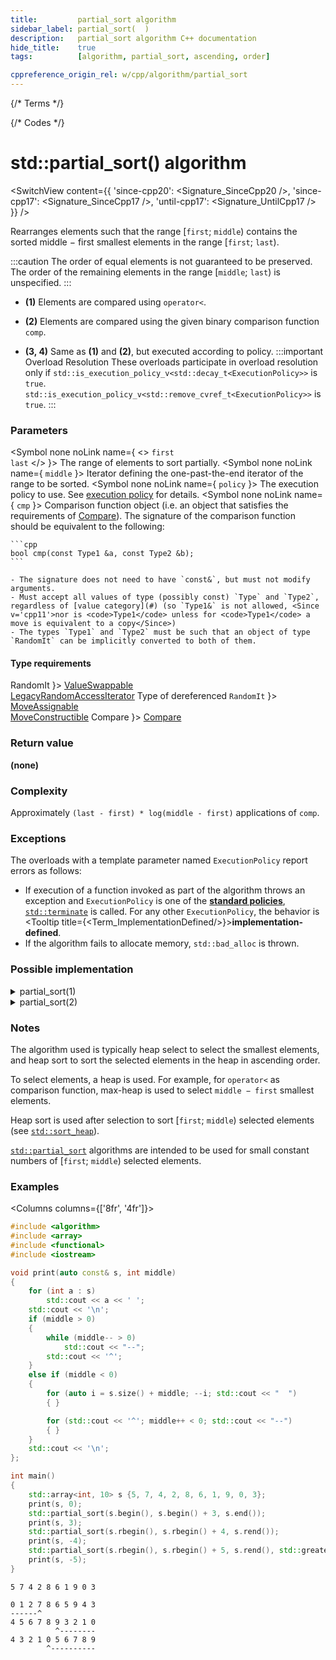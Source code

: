```yaml
---
title:         partial_sort algorithm
sidebar_label: partial_sort(  )
description:   partial_sort algorithm C++ documentation
hide_title:    true
tags:          [algorithm, partial_sort, ascending, order]

cppreference_origin_rel: w/cpp/algorithm/partial_sort
---
```



{/* Terms */}


{/* Codes */}


# std::partial_sort() algorithm

<SwitchView content={{
	'since-cpp20': <Signature_SinceCpp20 />,
	'since-cpp17': <Signature_SinceCpp17 />,
	'until-cpp17': <Signature_UntilCpp17 />
}} />


Rearranges elements such that the range [`first`; `middle`) contains the sorted middle − first smallest elements in the range [`first`; `last`).

:::caution
The order of equal elements is not guaranteed to be preserved. The order of the remaining elements in the range [`middle`; `last`) is unspecified.
:::

- **(1)** Elements are compared using `operator<`.

- **(2)** Elements are compared using the given binary comparison function `comp`.

- **(3, 4)** Same as **(1)** and **(2)**, but executed according to policy.
	:::important Overload Resolution
	These overloads participate in overload resolution only if
	<Until v='cpp20'> <code>std::is_execution_policy_v&lt;std::decay_t&lt;ExecutionPolicy&gt;&gt;</code> is <code>true</code>. </Until>
	<Since v='cpp20'> <code>std::is_execution_policy_v&lt;std::remove_cvref_t&lt;ExecutionPolicy&gt;&gt;</code> is <code>true</code>. </Since>
	:::

### Parameters

<SymbolTable>

  <Symbol none noLink name={ <> <code>first</code> <br/> <code>last</code> </> }>
    The range of elements to sort partially.
  </Symbol>
  <Symbol none noLink name={ <code>middle</code> }>
    Iterator defining the one-past-the-end iterator of the range to be sorted.
  </Symbol>
  <Symbol none noLink name={ <code>policy</code> }>
    The execution policy to use. See <a href="#">execution policy</a> for details.
  </Symbol>
  <Symbol none noLink name={ <code>cmp</code> }>
    Comparison function object (i.e. an object that satisfies the requirements of [Compare](/docs/named_req/Compare)).
    The signature of the comparison function should be equivalent to the following:

    ```cpp
    bool cmp(const Type1 &a, const Type2 &b);
    ```

    - The signature does not need to have `const&`, but must not modify arguments.
    - Must accept all values of type (possibly const) `Type` and `Type2`, regardless of [value category](#) (so `Type1&` is not allowed, <Since v='cpp11'>nor is <code>Type1</code> unless for <code>Type1</code> a move is equivalent to a copy</Since>)
    - The types `Type1` and `Type2` must be such that an object of type `RandomIt` can be implicitly converted to both of them.
  </Symbol>
</SymbolTable>

#### Type requirements

<SymbolTable>
  <Symbol none noLink name={ <code>RandomIt</code> }>
    <a href="/docs/named_req/ValueSwappable">ValueSwappable</a> <br/>
    <a href="/docs/named_req/LegacyRandomAccessIterator">LegacyRandomAccessIterator</a>
  </Symbol>
  <Symbol none noLink name={ <> Type of dereferenced <code>RandomIt</code> </> }>
    <a href="/docs/named_req/MoveAssignable">MoveAssignable</a> <br/>
    <a href="/docs/named_req/MoveConstructible">MoveConstructible</a>
  </Symbol>
  <Symbol none noLink name={ <code>Compare</code> }>
    <a href="/docs/named_req/Compare">Compare</a>
  </Symbol>
</SymbolTable>

### Return value

**(none)**

### Complexity


Approximately `(last - first) * log(middle - first)` applications of `comp`.

### Exceptions

The overloads with a template parameter named `ExecutionPolicy` report errors as follows:
- If execution of a function invoked as part of the algorithm throws an exception and `ExecutionPolicy` is one of the [**standard policies**](#), [`std::terminate`](#) is called.
	For any other `ExecutionPolicy`, the behavior is <Tooltip title={<Term_ImplementationDefined/>}>**implementation-defined**</Tooltip>.
- If the algorithm fails to allocate memory, `std::bad_alloc` is thrown.

### Possible implementation

<details>
<summary>partial_sort(1)</summary>

```cpp
template<typename RandomIt>
// constexpr since C++20
void partial_sort(RandomIt first, RandomIt middle, RandomIt last)
{
    typedef typename std::iterator_traits<RandomIt>::value_type VT;
    std::partial_sort(first, middle, last, std::less<VT>());
}
```

</details>


<details>
<summary>partial_sort(2)</summary>

```cpp
namespace impl {

template<typename RandomIt, typename Compare>
// constexpr
void sift_down(RandomIt first, RandomIt last, const Compare& comp)
{
    // sift down element at 'first'
    const auto length = static_cast<size_t>(last - first);
    std::size_t current = 0;
    std::size_t next = 2;
    while (next < length)
    {
        if (comp(*(first + next), *(first + (next - 1))))
            --next;
        if (!comp(*(first + current), *(first + next)))
            return;
        std::iter_swap(first + current, first + next);
        current = next;
        next = 2 * current + 2;
    }
    --next;
    if (next < length && comp(*(first + current), *(first + next)))
        std::iter_swap(first + current, first + next);
}

template<typename RandomIt, typename Compare>
// constexpr
void heap_select(RandomIt first, RandomIt middle, RandomIt last, const Compare& comp)
{
    std::make_heap(first, middle, comp);
    for (auto i = middle; i != last; ++i)
    {
        if (comp(*i, *first))
        {
            std::iter_swap(first, i);
            sift_down(first, middle, comp);
        }
    }
}

} // namespace impl

template<typename RandomIt, typename Compare>
// constexpr since C++20
void partial_sort(RandomIt first, RandomIt middle, RandomIt last, Compare comp)
{
    impl::heap_select(first, middle, last, comp);
    std::sort_heap(first, middle, comp);
}
```

</details>

### Notes

The algorithm used is typically heap select to select the smallest elements, and heap sort to sort the selected elements in the heap in ascending order.

To select elements, a heap is used. For example, for `operator<` as comparison function, max-heap is used to select `middle − first` smallest elements.

Heap sort is used after selection to sort [`first`; `middle`) selected elements (see [`std::sort_heap`](/docs/std/algo/ordinary/sort_heap)).

[`std::partial_sort`](#) algorithms are intended to be used for small constant numbers of [`first`; `middle`) selected elements.

### Examples

<Columns columns={['8fr', '4fr']}>
<div>

```cpp title='Main.cpp' showLineNumbers
#include <algorithm>
#include <array>
#include <functional>
#include <iostream>

void print(auto const& s, int middle)
{
    for (int a : s)
        std::cout << a << ' ';
    std::cout << '\n';
    if (middle > 0)
    {
        while (middle-- > 0)
            std::cout << "--";
        std::cout << '^';
    }
    else if (middle < 0)
    {
        for (auto i = s.size() + middle; --i; std::cout << "  ")
        { }

        for (std::cout << '^'; middle++ < 0; std::cout << "--")
        { }
    }
    std::cout << '\n';
};

int main()
{
    std::array<int, 10> s {5, 7, 4, 2, 8, 6, 1, 9, 0, 3};
    print(s, 0);
    std::partial_sort(s.begin(), s.begin() + 3, s.end());
    print(s, 3);
    std::partial_sort(s.rbegin(), s.rbegin() + 4, s.rend());
    print(s, -4);
    std::partial_sort(s.rbegin(), s.rbegin() + 5, s.rend(), std::greater{});
    print(s, -5);
}
```

</div>
<div>

```plaintext title="Output"
5 7 4 2 8 6 1 9 0 3

0 1 2 7 8 6 5 9 4 3
------^
4 5 6 7 8 9 3 2 1 0
          ^--------
4 3 2 1 0 5 6 7 8 9
        ^----------
```

</div>
</Columns>
